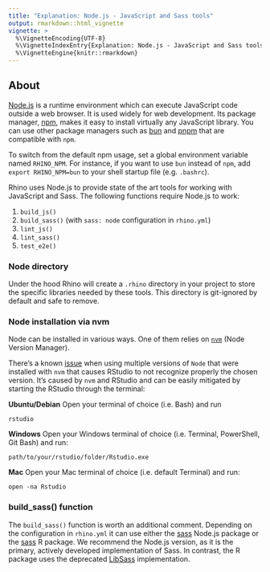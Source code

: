 ```yaml
---
title: "Explanation: Node.js - JavaScript and Sass tools"
output: rmarkdown::html_vignette
vignette: >
  %\VignetteEncoding{UTF-8}
  %\VignetteIndexEntry{Explanation: Node.js - JavaScript and Sass tools}
  %\VignetteEngine{knitr::rmarkdown}
---
```


## About

[Node.js](https://nodejs.org/en/about/) is a runtime environment which
can execute JavaScript code outside a web browser. It is used widely for
web development. Its package manager,
[npm](https://docs.npmjs.com/about-npm), makes it easy to install
virtually any JavaScript library. You can use other package managers such as
[bun](https://bun.sh) and [pnpm](https://pnpm.io/) that are compatible with
`npm`.

To switch from the default npm usage, set a global environment variable named
`RHINO_NPM`. For instance, if you want to use `bun` instead of `npm`,
add `export RHINO_NPM=bun` to your shell startup file (e.g. `.bashrc`).

Rhino uses Node.js to provide state of the art tools for working with
JavaScript and Sass. The following functions require Node.js to work:

1.  `build_js()`
2.  `build_sass()` (with `sass: node` configuration in `rhino.yml`)
3.  `lint_js()`
4.  `lint_sass()`
5.  `test_e2e()`

### Node directory

Under the hood Rhino will create a `.rhino` directory in your
project to store the specific libraries needed by these tools. This
directory is git-ignored by default and safe to remove.

### Node installation via nvm

Node can be installed in various ways. One of them relies on
[`nvm`](https://github.com/nvm-sh/nvm) (Node Version Manager).

There's a known [issue](https://github.com/Appsilon/rhino/issues/345)
when using multiple versions of `Node` that were installed with `nvm` that
causes RStudio to not recognize properly the chosen version. It's caused
by `nvm` and RStudio and can be easily mitigated by starting the RStudio
through the terminal:

**Ubuntu/Debian**
Open your terminal of choice (i.e. Bash) and run
```
rstudio
```

**Windows**
Open your Windows terminal of choice (i.e. Terminal, PowerShell, Git Bash) and
run:
```
path/to/your/rstudio/folder/Rstudio.exe
```

**Mac**
Open your Mac terminal of choice (i.e. default Terminal) and run:
```
open -na Rstudio
```

### build_sass() function

The `build_sass()` function is worth an additional comment. Depending on
the configuration in `rhino.yml` it can use either the
[sass](https://www.npmjs.com/package/sass) Node.js package or the
[sass](https://rstudio.github.io/sass/) R package. We recommend the
Node.js version, as it is the primary, actively developed implementation
of Sass. In contrast, the R package uses the deprecated
[LibSass](https://sass-lang.com/blog/libsass-is-deprecated)
implementation.
